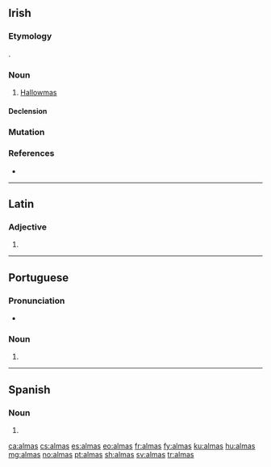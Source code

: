 ==Irish==

===Etymology===
{{borrowing|en|Hallowmas|lang=ga}}.

===Noun===
{{ga-noun|g=m|almais|-}}

# [[Hallowmas]]

====Declension====
{{ga-decl-m1-nopl|a|lmas|lmais}}

===Mutation===
{{ga mut vowel}}

===References===
* {{R:ga:ODonaill}}

{{catlangcode|ga|Calendar terms|Holidays}}

----

==Latin==

===Adjective===
{{la-adj-form|almās}}

# {{inflection of|almus||acc|f|p|lang=la}}

----

==Portuguese==

===Pronunciation===
* {{a|PT}} {{IPA|/ˈaɫ.mɐʃ/|lang=pt}}

===Noun===
{{head|pt|noun form}}

# {{pt-noun form of|alma|onlyf|pl}}

----

==Spanish==

===Noun===
{{head|es|noun form|g=f-p}}

# {{plural of|alma|lang=es}}

[[ca:almas]]
[[cs:almas]]
[[es:almas]]
[[eo:almas]]
[[fr:almas]]
[[fy:almas]]
[[ku:almas]]
[[hu:almas]]
[[mg:almas]]
[[no:almas]]
[[pt:almas]]
[[sh:almas]]
[[sv:almas]]
[[tr:almas]]